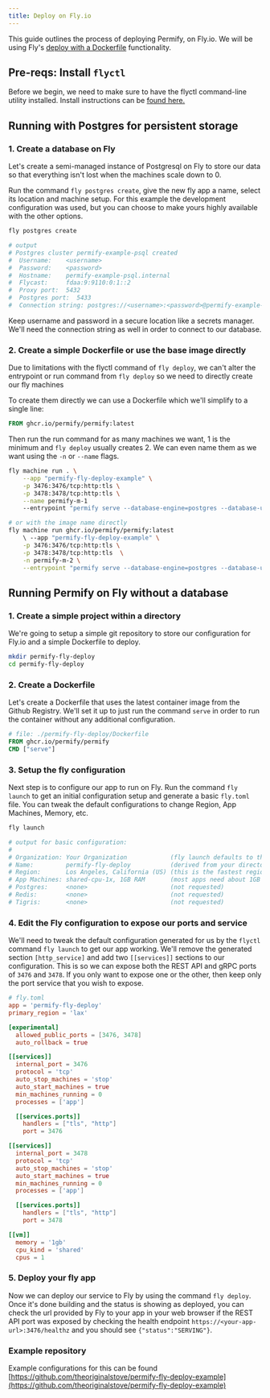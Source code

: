 ```yaml
---
title: Deploy on Fly.io
---
```


This guide outlines the process of deploying Permify, on Fly.io. We will be using Fly's [deploy with a Dockerfile](https://fly.io/docs/languages-and-frameworks/dockerfile/) functionality.

## Pre-reqs: Install `flyctl`

Before we begin, we need to make sure to have the flyctl command-line utility installed. Install instructions can be [found here.](https://fly.io/docs/flyctl/install/)

## Running with Postgres for persistent storage

### 1. Create a database on Fly

Let's create a semi-managed instance of Postgresql on Fly to store our data so that everything isn't lost when the machines scale down to 0.

Run the command `fly postgres create`, give the new fly app a name, select its location and machine setup. For this example the development configuration was used, but you can choose to make yours highly available with the other options.

```sh
fly postgres create

# output
# Postgres cluster permify-example-psql created
#  Username:    <username>
#  Password:    <password>
#  Hostname:    permify-example-psql.internal
#  Flycast:     fdaa:9:9110:0:1::2
#  Proxy port:  5432
#  Postgres port:  5433
#  Connection string: postgres://<username>:<password>@permify-example-psql.flycast:5432
```

Keep username and password in a secure location like a secrets manager. We'll need the connection string as well in order to connect to our database.

### 2. Create a simple Dockerfile or use the base image directly

Due to limitations with the flyctl command of `fly deploy`, we can't alter the entrypoint or run command from `fly deploy` so we need to directly create our fly machines

To create them directly we can use a Dockerfile which we'll simplify to a single line:

```dockerfile
FROM ghcr.io/permify/permify:latest
```

Then run the run command for as many machines we want, 1 is the minimum and `fly deploy` usually creates 2. We can even name them as we want using the `-n` or `--name` flags.

```sh
fly machine run . \
    --app "permify-fly-deploy-example" \
    -p 3476:3476/tcp:http:tls \
    -p 3478:3478/tcp:http:tls \
    --name permify-m-1
    --entrypoint "permify serve --database-engine=postgres --database-uri='postgres://<usename>:<password>@<url-for-postgres>'"

# or with the image name directly
fly machine run ghcr.io/permify/permify:latest
    \ --app "permify-fly-deploy-example" \
    -p 3476:3476/tcp:http:tls \
    -p 3478:3478/tcp:http:tls  \
    -n permify-m-2 \
    --entrypoint "permify serve --database-engine=postgres --database-uri='postgres://<usename>:<password>@<url-for-postgres>'"
```

## Running Permify on Fly without a database

### 1. Create a simple project within a directory

We're going to setup a simple git repository to store our configuration for Fly.io and a simple Dockerfile to deploy.

```sh
mkdir permify-fly-deploy
cd permify-fly-deploy
```

### 2. Create a Dockerfile

Let's create a Dockerfile that uses the latest container image from the Github Registry. We'll set it up to just run the command `serve` in order to run the container without any additional configuration.

```dockerfile
# file: ./permify-fly-deploy/Dockerfile
FROM ghcr.io/permify/permify
CMD ["serve"]
```

### 3. Setup the fly configuration

Next step is to configure our app to run on Fly. Run the command `fly launch` to get an initial configuration setup and generate a basic `fly.toml` file. You can tweak the default configurations to change Region, App Machines, Memory, etc.

```sh
fly launch

# output for basic configuration:
#
# Organization: Your Organization            (fly launch defaults to the personal org)
# Name:         permify-fly-deploy           (derived from your directory name)
# Region:       Los Angeles, California (US) (this is the fastest region for you)
# App Machines: shared-cpu-1x, 1GB RAM       (most apps need about 1GB of RAM)
# Postgres:     <none>                       (not requested)
# Redis:        <none>                       (not requested)
# Tigris:       <none>                       (not requested)

```

### 4. Edit the Fly configuration to expose our ports and service

We'll need to tweak the default configuration generated for us by the `flyctl` command `fly launch` to get our app working. We'll remove the generated section `[http_service]` and add two `[[services]]` sections to our configuration.
This is so we can expose both the REST API and gRPC ports of `3476` and `3478`. If you only want to expose one or the other, then keep only the port service that you wish to expose.

```toml
# fly.toml
app = 'permify-fly-deploy'
primary_region = 'lax'

[experimental]
  allowed_public_ports = [3476, 3478]
  auto_rollback = true

[[services]]
  internal_port = 3476
  protocol = 'tcp'
  auto_stop_machines = 'stop'
  auto_start_machines = true
  min_machines_running = 0
  processes = ['app']

  [[services.ports]]
    handlers = ["tls", "http"]
    port = 3476

[[services]]
  internal_port = 3478
  protocol = 'tcp'
  auto_stop_machines = 'stop'
  auto_start_machines = true
  min_machines_running = 0
  processes = ['app']

  [[services.ports]]
    handlers = ["tls", "http"]
    port = 3478

[[vm]]
  memory = '1gb'
  cpu_kind = 'shared'
  cpus = 1
```

### 5. Deploy your fly app

Now we can deploy our service to Fly by using the command `fly deploy`. Once it's done building and the status is showing as deployed, you can check the url provided by Fly to your app in your web browser if the REST API port was exposed by checking the health endpoint `https://<your-app-url>:3476/healthz` and you should see `{"status":"SERVING"}`.

### Example repository
Example configurations for this can be found [https://github.com/theoriginalstove/permify-fly-deploy-example](https://github.com/theoriginalstove/permify-fly-deploy-example)
